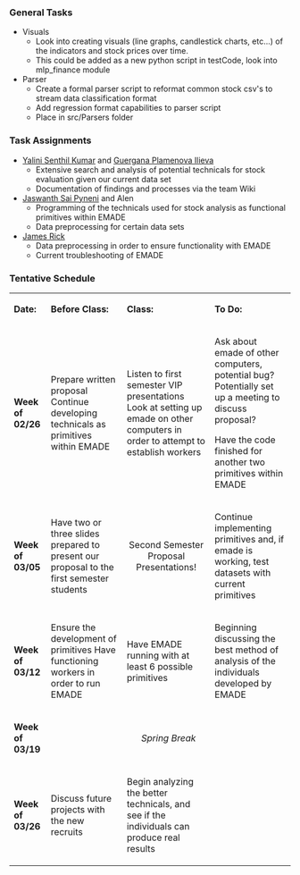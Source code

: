 === General Tasks ===
* Visuals
** Look into creating visuals (line graphs, candlestick charts, etc...) of the indicators and stock prices over time.
** This could be added as a new python script in testCode, look into mlp_finance module
* Parser
** Create a formal parser script to reformat common stock csv's to stream data classification format
** Add regression format capabilities to parser script
** Place in src/Parsers folder

=== Task Assignments ===
* [[Yalini Senthil Kumar]] and [[Guergana Plamenova Ilieva]]
** Extensive search and analysis of potential technicals for stock evaluation given our current data set
** Documentation of findings and processes via the team Wiki
* [[Jaswanth Sai Pyneni]] and Alen
** Programming of the technicals used for stock analysis as functional primitives within EMADE
** Data preprocessing for certain data sets
* [[User-Jrick6|James Rick]]
** Data preprocessing in order to ensure functionality with EMADE
** Current troubleshooting of EMADE

=== Tentative Schedule ===
{| class="wikitable"
|'''Date:'''
|'''Before Class:'''
|'''Class:'''
|'''To Do:'''
|-
|'''Week of 02/26'''
|Prepare written proposal
Continue developing technicals as primitives within EMADE
|Listen to first semester VIP presentations
Look at setting up emade on other computers in order to attempt to establish workers
|Ask about emade of other computers, potential bug?
Potentially set up a meeting to discuss proposal?

Have the code finished for another two primitives within EMADE
|-
|'''Week of 03/05'''
|Have two or three slides prepared to present our proposal to the first semester students
|<center>Second Semester Proposal Presentations!</center>
|Continue implementing primitives and, if emade is working, test datasets with current primitives
|-
|'''Week of 03/12'''
|Ensure the development of primitives
Have functioning workers in order to run EMADE
|Have EMADE running with at least 6 possible primitives
|Beginning discussing the best method of analysis of the individuals developed by EMADE
|-
|'''Week of 03/19'''
| colspan="3" |<center>''Spring Break''</center>
|-
|'''Week of 03/26'''
|Discuss future projects with the new recruits
|Begin analyzing the better technicals, and see if the individuals can produce real results
|
|}